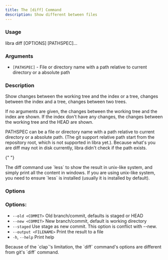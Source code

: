 ```yaml
---
title: The [diff] Command
description: Show different between files
---
```


### Usage

libra diff [OPTIONS] [PATHSPEC]...

### Arguments

-  `[PATHSPEC]` - File or directory name with a path relative to current directory or a absolute path

### Description

Show changes between the working tree and the index or a tree, changes between the index and a tree, changes between two trees.

If no arguments are given, the changes between the working tree and the index are shown. If the index don't have any changes, the changes between the working tree and the HEAD are shown.

PATHSPEC can be a file or directory name with a path relative to current directory or a absolute path. (The git support relative path start from the repository root, which is not supported in libra yet.). Because what's you are diff may not in disk currently, libra didn't check if the path exists.

{" "}

<Note type="note" title="Note">
    The diff command use `less` to show the result in unix-like system, and
    simply print all the content in windows. If you are using unix-like system,
    you need to ensure `less` is installed (usually it is installed by default).
</Note>

### Options

### Options:

-   `--old <COMMIT>` Old branch/commit, defaults is staged or HEAD
-   `--new <COMMIT>` New branch/commit, default is working directory
-   `--staged` Use stage as new commit. This option is conflict with --new.
-   `--output <FILENAME>` Print the result to a file
-   `-h`, `--help` Print help

<Note type="note" title="Note">
    Because of the `clap`'s limitation, the `diff` command's options are
    different from git's `diff` command.
</Note>
